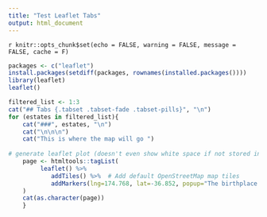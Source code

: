 ```yaml
---
title: "Test Leaflet Tabs"
output: html_document
---
```


`r knitr::opts_chunk$set(echo = FALSE, warning = FALSE, message = FALSE, cache = F)`

```r
packages <- c("leaflet")
install.packages(setdiff(packages, rownames(installed.packages())))
library(leaflet)
leaflet()
```

```r

filtered_list <- 1:3
cat("## Tabs {.tabset .tabset-fade .tabset-pills}", "\n")
for (estates in filtered_list){
    cat("###", estates, "\n")
    cat("\n\n\n")
    cat("This is where the map will go ")
    
# generate leaflet plot (doesn't even show white space if not stored in tagList)
    page <- htmltools::tagList(
         leaflet() %>%
            addTiles() %>%  # Add default OpenStreetMap map tiles
            addMarkers(lng=174.768, lat=-36.852, popup="The birthplace of R")
    )
    cat(as.character(page))
    }
```